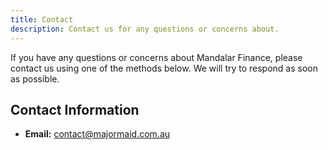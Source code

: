 ```yaml
---
title: Contact
description: Contact us for any questions or concerns about.
---
```


If you have any questions or concerns about Mandalar Finance, please contact us using one of the methods below. We will try to respond as soon as possible.

## Contact Information

-   **Email:** [contact@majormaid.com.au](mailto:contact@majormaid.com.au)
